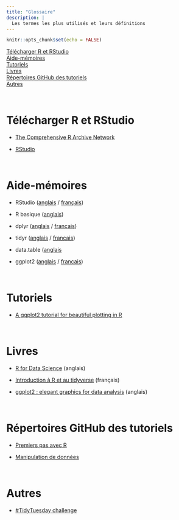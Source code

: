 ```yaml
---
title: "Glossaire"
description: |
  Les termes les plus utilisés et leurs définitions
---
```


```r
knitr::opts_chunk$set(echo = FALSE)
```

[Télécharger R et RStudio](#download)  
[Aide-mémoires](#cheatsheets)  
[Tutoriels](#tutorials)  
[Livres](#books)  
[Répertoires GitHub des tutoriels](#git)  
[Autres](#other)

<br>

# Télécharger R et RStudio {#download}

- [The Comprehensive R Archive Network](https://cran.r-project.org/)   

- [RStudio](https://www.rstudio.com/products/rstudio/)  

<br>

# Aide-mémoires {#cheatsheets}

- RStudio ([anglais](https://raw.githubusercontent.com/rstudio/cheatsheets/main/rstudio-ide.pdf) / [français](https://thinkr.fr/pdf/rstudio-french-cheatsheet.pdf)) 
  
- R basique ([anglais](https://raw.githubusercontent.com/rstudio/cheatsheets/main/base-r.pdf))  

- dplyr ([anglais](https://raw.githubusercontent.com/rstudio/cheatsheets/main/data-transformation.pdf) / [francais](https://thinkr.fr/pdf/dplyr-french-cheatsheet.pdf))  
  
- tidyr ([anglais](https://raw.githubusercontent.com/rstudio/cheatsheets/main/tidyr.pdf) / [francais](https://thinkr.fr/pdf/dplyr-french-cheatsheet.pdf))  

- data.table ([anglais](https://raw.githubusercontent.com/rstudio/cheatsheets/main/datatable.pdf)  

- ggplot2 ([anglais](https://raw.githubusercontent.com/rstudio/cheatsheets/main/datavizualisation.pdf) / [francais](https://thinkr.fr/pdf/ggplot2-french-cheatsheet.pdf)) 

<br>

# Tutoriels {#tutorials}

- [A ggplot2 tutorial for beautiful plotting in R](https://www.cedricscherer.com/2019/08/05/a-ggplot2-tutorial-for-beautiful-plotting-in-r/)

<br>

# Livres {#books}

- [R for Data Science](https://cran.r-project.org/) (anglais)

- [Introduction à R et au tidyverse](https://juba.github.io/tidyverse/index.html) (français)

- [ggplot2 : elegant graphics for data analysis](https://ggplot2-book.org/) (anglais)

<br>

# Répertoires GitHub des tutoriels {#git}

- [Premiers pas avec R](https://github.com/codons-blog/C-01-PremiersPas)  

- [Manipulation de données](https://github.com/codons-blog/C-02-ManipulationDonnees)  

<br>

# Autres {#other}

- [#TidyTuesday challenge](https://github.com/rfordatascience/tidytuesday)  